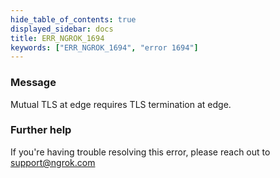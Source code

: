 ```yaml
---
hide_table_of_contents: true
displayed_sidebar: docs
title: ERR_NGROK_1694
keywords: ["ERR_NGROK_1694", "error 1694"]
---
```


### Message

Mutual TLS at edge requires TLS termination at edge.

### Further help

If you're having trouble resolving this error, please reach out to [support@ngrok.com](mailto:support@ngrok.com?subject=Help%20with%20ERR_NGROK_1694)
